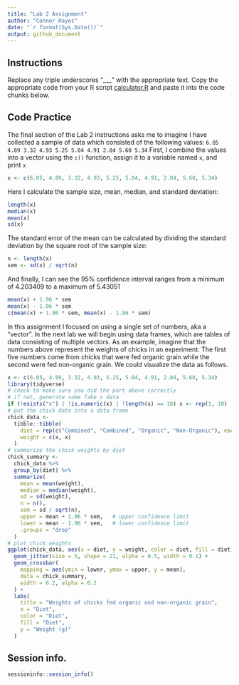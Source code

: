 ```yaml
---
title: "Lab 2 Assignment"
author: "Connor Hayes"
date: "`r format(Sys.Date())`"
output: github_document
---
```


## Instructions

Replace any triple underscores "___" with the appropriate text.
Copy the appropriate code from your R script [calculator.R](calculator.R) and paste it into the code chunks below.

## Code Practice

The final section of the Lab 2 instructions asks me to imagine I have collected a sample of data which consisted of the following values:
    `6.05 4.89 3.32 4.93 5.25 5.04 4.91 2.84 5.60 5.34`
First, I combine the values into a vector using the `c()` function, assign it to a variable named `x`, and print `x`

```r
x <- c(6.05, 4.89, 3.32, 4.93, 5.25, 5.04, 4.91, 2.84, 5.60, 5.34)
```

Here I calculate the sample size, mean, median, and standard deviation:
```r
length(x)
median(x)
mean(x)
sd(x)
```

The standard error of the mean can be calculated by dividing the standard deviation by the square root of the sample size:
```r
n <- length(x)
sem <- sd(x) / sqrt(n)
```

And finally, I can see the 95% confidence interval ranges from a minimum of 4.203409 to a maximum of 5.43051
```r
mean(x) + 1.96 * sem 
mean(x) - 1.96 * sem  
c(mean(x) + 1.96 * sem, mean(x) - 1.96 * sem)
```

In this assignment I focused on using a single set of numbers, aka a "vector".
In the next lab we will begin using data frames, which are tables of data consisting of multiple vectors.
As an example, imagine that the numbers above represent the weights of chicks in an experiment. The first five numbers come from chicks that were fed organic grain while the second were fed non-organic grain.
We could visualize the data as follows.

```r
x <- c(6.05, 4.89, 3.32, 4.93, 5.25, 5.04, 4.91, 2.84, 5.60, 5.34)
library(tidyverse)
# check to make sure you did the part above correctly
# if not, generate some fake x data
if (!exists("x") | !is.numeric(x) | !length(x) == 10) x <- rep(1, 10)
# put the chick data into a data frame
chick_data <-
  tibble::tibble(
    diet = rep(c("Combined", "Combined", "Organic", "Non-Organic"), each = 5),
    weight = c(x, x)
  )
# summarize the chick weights by diet
chick_summary <-
  chick_data %>% 
  group_by(diet) %>% 
  summarize(
    mean = mean(weight),
    median = median(weight),
    sd = sd(weight),
    n = n(),
    sem = sd / sqrt(n),
    upper = mean + 1.96 * sem,   # upper confidence limit
    lower = mean - 1.96 * sem,   # lower confidence limit
    .groups = "drop"
  )
# plot chick weights
ggplot(chick_data, aes(x = diet, y = weight, color = diet, fill = diet)) +
  geom_jitter(size = 5, shape = 21, alpha = 0.5, width = 0.1) +
  geom_crossbar(
    mapping = aes(ymin = lower, ymax = upper, y = mean), 
    data = chick_summary,
    width = 0.2, alpha = 0.2
  ) +
  labs(
    title = "Weights of chicks fed organic and non-organic grain",
    x = "Diet",
    color = "Diet",
    fill = "Diet",
    y = "Weight (g)"
  )
```

## Session info.

```r
sessioninfo::session_info()
```